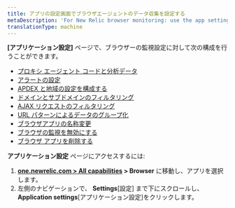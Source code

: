 ```yaml
---
title: アプリの設定画面でブラウザエージェントのデータ収集を設定する
metaDescription: 'For New Relic browser monitoring: use the app settings page to configure the agent type and deployment method.'
translationType: machine
---
```


**\[アプリケーション設定]** ページで、ブラウザーの監視設定に対して次の構成を行うことができます。

* [プロキシ エージェント コードと分析データ](/docs/browser/new-relic-browser/configuration/proxy-agent-requests/)
* [アラートの設定](/docs/browser/new-relic-browser/configuration/view-browser-apps-alert-information/)
* [APDEX と地域の設定を構成する](/docs/browser/new-relic-browser/configuration/browser-settings-ui-options-apdex-geography/#apdex-settings)
* [ドメインとサブドメインのフィルタリング](/docs/browser/new-relic-browser/configuration/monitor-or-block-specific-domains-subdomains/)
* [AJAX リクエストのフィルタリング](/docs/browser/new-relic-browser/configuration/filter-ajax-request-events/)
* [URL パターンによるデータのグループ化](/docs/browser/new-relic-browser/configuration/group-browser-metrics-urls/)
* [ブラウザアプリの名称変更](/docs/browser/new-relic-browser/configuration/rename-browser-apps/)
* [ブラウザの監視を無効にする](/docs/browser/new-relic-browser/installation/disable-browser-monitoring/)
* [ブラウザ アプリを削除する](/docs/apm/new-relic-apm/maintenance/remove-applications-new-relic/#remove)

**アプリケーション設定** ページにアクセスするには:

1. **[one.newrelic.com > All capabilities](https://one.newrelic.com/all-capabilities) > Browser** に移動し、アプリを選択します。
2. 左側のナビゲーションで、 **Settings**\[設定] まで下にスクロールし、 **Application settings**\[アプリケーション設定]をクリックします。